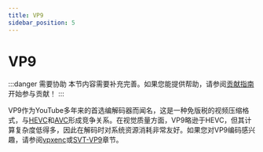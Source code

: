 ```yaml
---
title: VP9
sidebar_position: 5
---
```


# VP9

:::danger 需要协助
本节内容需要补充完善。如果您能提供帮助，请参阅[贡献指南](../contribution-guide.mdx)开始参与贡献！
:::

VP9作为YouTube多年来的首选编解码器而闻名，这是一种免版税的视频压缩格式，与[HEVC](../video/HEVC.mdx)和[AVC](../video/AVC.mdx)形成竞争关系。在视觉质量方面，VP9略逊于HEVC，但其计算复杂度低得多，因此在解码时对系统资源消耗非常友好。如果您对VP9编码感兴趣，请参阅[vpxenc](../encoders/vpxenc.mdx)或[SVT-VP9](../encoders/SVT-VP9.mdx)章节。